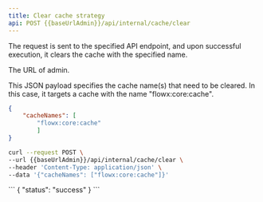 ```yaml
---
title: Clear cache strategy
api: POST {{baseUrlAdmin}}/api/internal/cache/clear
---
```


The request is sent to the specified API endpoint, and upon successful execution, it clears the cache with the specified name.


<ParamField path="baseUrlAdmin" type="string">
  The URL of admin.
</ParamField>


<ParamField body="cacheNames" type="object" >

This JSON payload specifies the cache name(s) that need to be cleared. In this case, it targets a cache with the name "flowx:core:cache".

```json
{
    "cacheNames": [
        "flowx:core:cache"
        ]
}
```
</ParamField>

<RequestExample>

```bash Request
curl --request POST \
--url {{baseUrlAdmin}}/api/internal/cache/clear \
--header 'Content-Type: application/json' \
--data '{"cacheNames": ["flowx:core:cache"]}'

```
</RequestExample>

<ResponseExample>
```
{ "status": "success" }
```
</ResponseExample> 